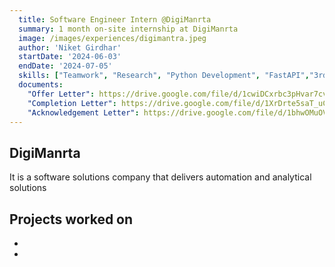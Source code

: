 ```yaml
---
  title: Software Engineer Intern @DigiManrta
  summary: 1 month on-site internship at DigiManrta
  image: /images/experiences/digimantra.jpeg
  author: 'Niket Girdhar'
  startDate: '2024-06-03'
  endDate: '2024-07-05'
  skills: ["Teamwork", "Research", "Python Development", "FastAPI","3rd Party API Integration"]
  documents: 
    "Offer Letter": https://drive.google.com/file/d/1cwiDCxrbc3pHvar7cvzMQ3VKYOIxo2KA/view
    "Completion Letter": https://drive.google.com/file/d/1XrDrte5saT_uCarzHP-V1AMz9LD97Ufw/view
    "Acknowledgement Letter": https://drive.google.com/file/d/1bhwOMuOVzwwrN1MYLMPTV_4mN1HaQWDG/view?usp=sharing
---
```


## DigiManrta

It is a software solutions company that delivers automation and analytical solutions

## Projects worked on

- <RedirectButton redirectUrl="/projects/routePlanAPI" label="RoutePlan API" newWindow="Yes"/>
- <RedirectButton redirectUrl="/projects/invoiceInsightsAPI" label="InvoiceInsights API" newWindow="Yes"/>